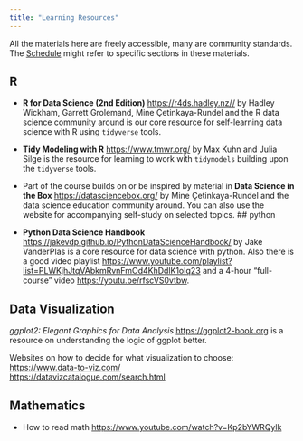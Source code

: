 ```yaml
---
title: "Learning Resources"
---
```


<!-- LITERATURE / READING LIST -->
<!-- Please describe required texts, computer software, and module materials and their cost estimates (if applicable). You may also provide advice on cost-effective means of obtaining module materials, such as through the library or other open-source materials.  -->

All the materials here are freely accessible, many are community standards. The [Schedule](schedule.qmd) might refer to specific sections in these materials. 

## R

- **R for Data Science (2nd Edition)** <https://r4ds.hadley.nz//> by Hadley Wickham, Garrett Grolemand, Mine Çetinkaya-Rundel and the R data science community around is our core resource for self-learning data science with R using `tidyverse` tools. 
- **Tidy Modeling with R** <https://www.tmwr.org/> by Max Kuhn and Julia Silge is the resource for learning to work with `tidymodels` building upon the `tidyverse` tools.
- Part of the course builds on or be inspired by material in **Data Science in the Box** <https://datasciencebox.org/> by Mine Çetinkaya-Rundel and the data science education community around. You can also use the website for accompanying self-study on selected topics. 
## python

- **Python Data Science Handbook** <https://jakevdp.github.io/PythonDataScienceHandbook/> by Jake VanderPlas is a core resource for data science with python. Also there is a good video playlist <https://www.youtube.com/playlist?list=PLWKjhJtqVAbkmRvnFmOd4KhDdlK1oIq23> and a 4-hour "full-course" video <https://youtu.be/rfscVS0vtbw>.

## Data Visualization

*ggplot2: Elegant Graphics for Data Analysis* <https://ggplot2-book.org> is a resource on understanding the logic of ggplot better. 

Websites on how to decide for what visualization to choose:   
<https://www.data-to-viz.com/>   
<https://datavizcatalogue.com/search.html>

## Mathematics

- How to read math <https://www.youtube.com/watch?v=Kp2bYWRQylk>

